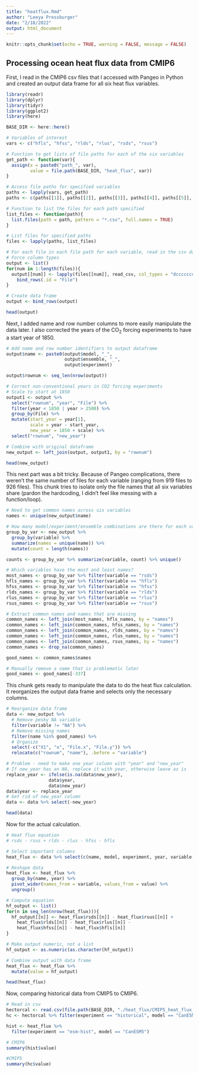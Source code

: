 ```yaml
---
title: "heatflux.Rmd"
author: "Leeya Pressburger"
date: "2/18/2022"
output: html_document
---
```


```r
knitr::opts_chunk$set(echo = TRUE, warning = FALSE, message = FALSE)
```

## Processing ocean heat flux data from CMIP6

First, I read in the CMIP6 csv files that I accessed with Pangeo in Python and 
created an output data frame for all six heat flux variables.

``` r
library(readr)
library(dplyr)
library(tidyr)
library(ggplot2)
library(here)

BASE_DIR <- here::here()

# Variables of interest
vars <- c("hfls", "hfss", "rlds", "rlus", "rsds", "rsus")

# Function to get lists of file paths for each of the six variables
get_path <- function(var){
  assign(x = paste0("path_", var), 
         value = file.path(BASE_DIR, "heat_flux", var))
}

# Access file paths for specified variables
paths <- lapply(vars, get_path)
paths <- c(paths[[1]], paths[[2]], paths[[3]], paths[[4]], paths[[5]], paths[[6]])

# Function to list the files for each path specified
list_files <- function(path){
  list.files(path = path, pattern = "*.csv", full.names = TRUE)
}

# List files for specified paths
files <- lapply(paths, list_files)

# For each file in each file path for each variable, read in the csv data
# Force column types
output <- list()
for(num in 1:length(files)){
  output[[num]] <- lapply(files[[num]], read_csv, col_types = "dccccccdd") %>%
    bind_rows(.id = "File")
}

# Create data frame
output <- bind_rows(output)

head(output)

```

Next, I added name and row number columns to more easily manipulate the data later.
I also corrected the years of the CO~2~ forcing experiments to have a start year of 1850. 

``` r
# Add name and row number identifiers to output dataframe
output$name <- paste0(output$model, "_", 
                      output$ensemble, "_", 
                      output$experiment)

output$rownum <- seq_len(nrow(output))

# Correct non-conventional years in CO2 forcing experiments
# Scale to start at 1850
output1 <- output %>%
  select("rownum", "year", "File") %>%
  filter(year < 1850 | year > 2500) %>%
  group_by(File) %>%
  mutate(start_year = year[1],
         scale = year - start_year,
         new_year = 1850 + scale) %>%
  select("rownum", "new_year")

# Combine with original dataframe
new_output <- left_join(output, output1, by = "rownum")

head(new_output)

```

This next part was a bit tricky. Because of Pangeo complications, there weren't the same number of files for each variable (ranging from 919 files to 926 files).
This chunk tries to isolate only the file names that all six variables share (pardon the hardcoding, I didn't feel like messing with a function/loop).

``` r
# Need to get common names across six variables
names <- unique(new_output$name)

# How many model/experiment/ensemble combinations are there for each variable?
group_by_var <- new_output %>%
  group_by(variable) %>%
  summarize(names = unique(name)) %>%
  mutate(count = length(names))

counts <- group_by_var %>% summarize(variable, count) %>% unique()

# Which variables have the most and least names?
most_names <- group_by_var %>% filter(variable == "rsds")
hfls_names <- group_by_var %>% filter(variable == "hfls")
hfss_names <- group_by_var %>% filter(variable == "hfss")
rlds_names <- group_by_var %>% filter(variable == "rlds")
rlus_names <- group_by_var %>% filter(variable == "rlus")
rsus_names <- group_by_var %>% filter(variable == "rsus")

# Extract common names and names that are missing
common_names <- left_join(most_names, hfls_names, by = "names")
common_names <- left_join(common_names, hfss_names, by = "names")
common_names <- left_join(common_names, rlds_names, by = "names")
common_names <- left_join(common_names, rlus_names, by = "names")
common_names <- left_join(common_names, rsus_names, by = "names")
common_names <- drop_na(common_names)

good_names <- common_names$names

# Manually remove a name that is problematic later
good_names <- good_names[-337]

```

This chunk gets ready to manipulate the data to do the heat flux calculation.
It reorganizes the output data frame and selects only the necessary columns.

``` r
# Reorganize data frame
data <- new_output %>%
  # Remove pesky NA variable
  filter(variable != "NA") %>%
  # Remove missing names
  filter(name %in% good_names) %>%
  # Organize
  select(-c("X1", "x", "File.x", "File.y")) %>%
  relocate(c("rownum", "name"), .before = "variable")

# Problem - need to make one year column with "year" and "new_year"
# If new_year has an NA, replace it with year, otherwise leave as is
replace_year <- ifelse(is.na(data$new_year), 
                data$year, 
                data$new_year)
data$year <- replace_year
# Get rid of new_year column
data <- data %>% select(-new_year)

head(data)
```

Now for the actual calculation.

``` r
# Heat flux equation
# rsds - rsus + rlds - rlus - hfss - hfls

# Select important columns
heat_flux <- data %>% select(c(name, model, experiment, year, variable, value))

# Reshape data
heat_flux <- heat_flux %>%
  group_by(name, year) %>%
  pivot_wider(names_from = variable, values_from = value) %>%
  ungroup()

# Compute equation
hf_output <- list()
for(n in seq_len(nrow(heat_flux))){
  hf_output[[n]] <- heat_flux$rsds[[n]] - heat_flux$rsus[[n]] + 
    heat_flux$rlds[[n]] - heat_flux$rlus[[n]] - 
    heat_flux$hfss[[n]] - heat_flux$hfls[[n]]
}

# Make output numeric, not a list
hf_output <- as.numeric(as.character(hf_output))

# Combine output with data frame
heat_flux <- heat_flux %>%
  mutate(value = hf_output)

head(heat_flux)

```

Now, comparing historical data from CMIP5 to CMIP6.

``` r
# Read in csv
hectorcal <- read.csv(file.path(BASE_DIR, "./heat_flux/CMIP5_heat_flux_final.csv"))
hc <- hectorcal %>% filter(experiment == "historical", model == "CanESM2")

hist <- heat_flux %>%
  filter(experiment == "esm-hist", model == "CanESM5")

# CMIP6
summary(hist$value)

#CMIP5
summary(hc$value)

```
